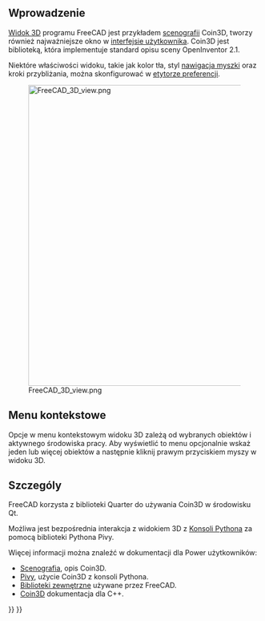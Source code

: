 <languages/>

<span id="Introduction"></span>
==Wprowadzenie==

{{TOCright}}

[[3D_view/pl|Widok 3D]] programu FreeCAD jest przykładem [[Scenegraph/pl|scenografii]] Coin3D, tworzy również najważniejsze okno w [[interface/pl|interfejsie użytkownika]]. Coin3D jest biblioteką, która implementuje standard opisu sceny OpenInventor 2.1.

Niektóre właściwości widoku, takie jak kolor tła, styl [[Mouse_navigation/pl|nawigacja myszki]] oraz kroki przybliżania, można skonfigurować w [[Preferences_Editor/pl|etytorze preferencji]].

[[File:FreeCAD_3D_view.png|600px]]

{{Caption| [[3D view/pl|Widok 3D]]jest komponentem [[interface/pl|interfejsu]] programu FreeCAD . Domyślnie pokazuje mały widżet z osiami współrzędnych, oraz kostkę nawigacyjną również z osiami współrzędnych. Siatka może być wyświetlana i konfigurowana przez załadowanie środowiska pracy [[Draft_Workbench/pl|Rysunek roboczy]].}}

<span id="Context_menu"></span>
== Menu kontekstowe ==

Opcje w menu kontekstowym widoku 3D zależą od wybranych obiektów i aktywnego środowiska pracy. Aby wyświetlić to menu opcjonalnie wskaż jeden lub więcej obiektów a następnie kliknij prawym przyciskiem myszy w widoku 3D.

<span id="Details"></span>
==Szczególy==

FreeCAD korzysta z biblioteki Quarter do używania Coin3D w środowisku Qt.

Możliwa jest bezpośrednia interakcja z widokiem 3D z [[Python_console/pl|Konsoli Pythona]] za pomocą biblioteki Pythona Pivy.

Więcej informacji można znaleźć w dokumentacji dla Power użytkowników:
* [[Scenegraph|Scenografia]], opis Coin3D.
* [[Pivy|Pivy]], użycie Coin3D z konsoli Pythona.
* [[Third_Party_Libraries|Biblioteki zewnętrzne]] używane przez FreeCAD.
* [https://grey.colorado.edu/coin3d/index.html Coin3D] dokumentacja dla C++.


{{Interface navi{{#translation:}}}}
{{Userdocnavi{{#translation:}}}}